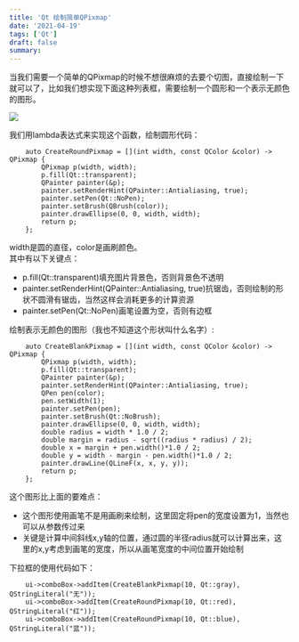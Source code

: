```yaml
---
title: 'Qt 绘制简单QPixmap'
date: '2021-04-19'
tags: ['Qt']
draft: false
summary: 
---
```


当我们需要一个简单的QPixmap的时候不想很麻烦的去要个切图，直接绘制一下就可以了，比如我们想实现下面这种列表框，需要绘制一个圆形和一个表示无颜色的图形。

![](https://ningto.com/upload/20210419-ntscreenshot-095312.png)

我们用lambda表达式来实现这个函数，绘制圆形代码：
```
    auto CreateRoundPixmap = [](int width, const QColor &color) -> QPixmap {
        QPixmap p(width, width);
        p.fill(Qt::transparent);
        QPainter painter(&p);
        painter.setRenderHint(QPainter::Antialiasing, true);
        painter.setPen(Qt::NoPen);
        painter.setBrush(QBrush(color));
        painter.drawEllipse(0, 0, width, width);
        return p;
    };
```
width是圆的直径，color是画刷颜色。  
其中有以下关键点：
* p.fill(Qt::transparent)填充图片背景色，否则背景色不透明  
* painter.setRenderHint(QPainter::Antialiasing, true)抗锯齿，否则绘制的形状不圆滑有锯齿，当然这样会消耗更多的计算资源  
* painter.setPen(Qt::NoPen)画笔设置为空，否则有边框  

绘制表示无颜色的图形（我也不知道这个形状叫什么名字）:
```
    auto CreateBlankPixmap = [](int width, const QColor &color) -> QPixmap {
        QPixmap p(width, width);
        p.fill(Qt::transparent);
        QPainter painter(&p);
        painter.setRenderHint(QPainter::Antialiasing, true);
        QPen pen(color);
        pen.setWidth(1);
        painter.setPen(pen);
        painter.setBrush(Qt::NoBrush);
        painter.drawEllipse(0, 0, width, width);
        double radius = width * 1.0 / 2;
        double margin = radius - sqrt((radius * radius) / 2);
        double x = margin + pen.width()*1.0 / 2;
        double y = width - margin - pen.width()*1.0 / 2;
        painter.drawLine(QLineF(x, x, y, y));
        return p;
    };
```
这个图形比上面的要难点：
* 这个图形使用画笔不是用画刷来绘制，这里固定将pen的宽度设置为1，当然也可以从参数传过来  
* 关键是计算中间斜线x,y轴的位置，通过圆的半径radius就可以计算出来，这里的x,y考虑到画笔的宽度，所以从画笔宽度的中间位置开始绘制  

下拉框的使用代码如下：
```
    ui->comboBox->addItem(CreateBlankPixmap(10, Qt::gray), QStringLiteral("无"));
    ui->comboBox->addItem(CreateRoundPixmap(10, Qt::red), QStringLiteral("红"));
    ui->comboBox->addItem(CreateRoundPixmap(10, Qt::blue), QStringLiteral("蓝"));
```